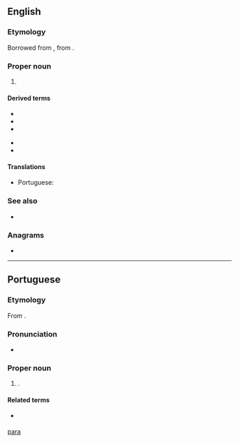 {{also|Appendix:Variations of "para"}}
==English==

===Etymology===
Borrowed from {{bor|en|pt|Pará}}, from {{bor|pt|tpw|pará||sea}}.

===Proper noun===
{{en-proper noun}}

# {{place|en|state|r/North Region|c/Brazil|capital=Belém}}

====Derived terms====
{{der-top}}
* {{l|en|Pará cress}}
* {{l|en|Pará grass}}
* {{l|en|Pará nut}}
{{der-mid}}
* {{l|en|Pará rubber tree}}
* {{l|en|Pará rubber}}
{{der-bottom}}

====Translations====
{{trans-top|state in northern Brazil}}
* Portuguese: {{t+|pt|Pará|m}}
{{trans-mid}}
{{trans-bottom}}

===See also===
* {{pedialite}}

===Anagrams===
* {{anagrams|en|a=aapr|AARP|ARPA|Paar|Rapa|apar}}

[[Category:English terms spelled with Á|para]]

----

==Portuguese==

===Etymology===
From {{bor|pt|tpw|pará||sea}}.

===Pronunciation===
* {{audio|pt|Pt-br Pará.ogg|Audio (BR)}}

===Proper noun===
{{pt-proper noun|m}}
# {{place|pt|state|macroregion/pt:North Region|c/pt:Brazil|capital=pt:Belém}}.
#: {{syn|pt|PA}} {{gloss|abbreviation}}

====Related terms====
* {{l|pt|paraense}} {{gloss|[[demonym]]}}